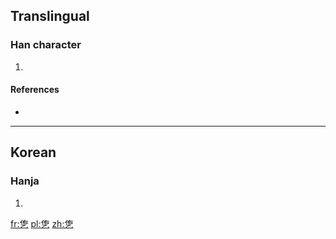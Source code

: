 ==Translingual==

===Han character===
{{Han char|rn=5|rad=乙|as=07|sn=8|four=|canj=人口弓 (ORN)|ids=⿱[[佑]][[乙]]}}

# {{defn|Han|sort=乙07}}

====References====
* {{Han ref|kx=0084.201|dkj=|dj=|hdz=|uh=341B|ud=13339|bh=|bd=}}

----

==Korean==

===Hanja===
{{ko-hanja|hangeul=울|rv=ul|mr=ul|y=wul}}

# {{defn|lang=ko|sort=乙07}}

[[fr:㐛]]
[[pl:㐛]]
[[zh:㐛]]